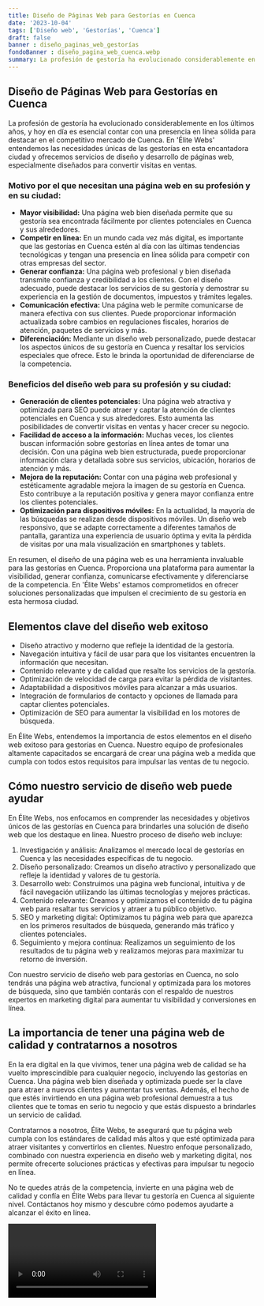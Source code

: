 ```yaml
---
title: Diseño de Páginas Web para Gestorías en Cuenca
date: '2023-10-04'
tags: ['Diseño web', 'Gestorías', 'Cuenca']
draft: false
banner : diseño_paginas_web_gestorías
fondoBanner : diseño_pagina_web_cuenca.webp
summary: La profesión de gestoría ha evolucionado considerablemente en los últimos años, y hoy en día es esencial contar con una presencia en línea sólida para destacar en el competitivo mercado de Cuenca. En 'Élite Webs' entendemos las necesidades únicas de las gestorías en esta encantadora ciudad y ofrecemos servicios de diseño y desarrollo de páginas web, especialmente diseñados para convertir visitas en ventas. 
---
```


## Diseño de Páginas Web para Gestorías en Cuenca

La profesión de gestoría ha evolucionado considerablemente en los últimos años, y hoy en día es esencial contar con una presencia en línea sólida para destacar en el competitivo mercado de Cuenca. En 'Élite Webs' entendemos las necesidades únicas de las gestorías en esta encantadora ciudad y ofrecemos servicios de diseño y desarrollo de páginas web, especialmente diseñados para convertir visitas en ventas. 

### Motivo por el que necesitan una página web en su profesión y en su ciudad:

- **Mayor visibilidad:** Una página web bien diseñada permite que su gestoría sea encontrada fácilmente por clientes potenciales en Cuenca y sus alrededores. 
- **Competir en línea:** En un mundo cada vez más digital, es importante que las gestorías en Cuenca estén al día con las últimas tendencias tecnológicas y tengan una presencia en línea sólida para competir con otras empresas del sector.
- **Generar confianza:** Una página web profesional y bien diseñada transmite confianza y credibilidad a los clientes. Con el diseño adecuado, puede destacar los servicios de su gestoría y demostrar su experiencia en la gestión de documentos, impuestos y trámites legales.
- **Comunicación efectiva:** Una página web le permite comunicarse de manera efectiva con sus clientes. Puede proporcionar información actualizada sobre cambios en regulaciones fiscales, horarios de atención, paquetes de servicios y más.
- **Diferenciación:** Mediante un diseño web personalizado, puede destacar los aspectos únicos de su gestoría en Cuenca y resaltar los servicios especiales que ofrece. Esto le brinda la oportunidad de diferenciarse de la competencia.

### Beneficios del diseño web para su profesión y su ciudad:

- **Generación de clientes potenciales:** Una página web atractiva y optimizada para SEO puede atraer y captar la atención de clientes potenciales en Cuenca y sus alrededores. Esto aumenta las posibilidades de convertir visitas en ventas y hacer crecer su negocio.
- **Facilidad de acceso a la información:** Muchas veces, los clientes buscan información sobre gestorías en línea antes de tomar una decisión. Con una página web bien estructurada, puede proporcionar información clara y detallada sobre sus servicios, ubicación, horarios de atención y más.
- **Mejora de la reputación:** Contar con una página web profesional y estéticamente agradable mejora la imagen de su gestoría en Cuenca. Esto contribuye a la reputación positiva y genera mayor confianza entre los clientes potenciales.
- **Optimización para dispositivos móviles:** En la actualidad, la mayoría de las búsquedas se realizan desde dispositivos móviles. Un diseño web responsivo, que se adapte correctamente a diferentes tamaños de pantalla, garantiza una experiencia de usuario óptima y evita la pérdida de visitas por una mala visualización en smartphones y tablets.

En resumen, el diseño de una página web es una herramienta invaluable para las gestorías en Cuenca. Proporciona una plataforma para aumentar la visibilidad, generar confianza, comunicarse efectivamente y diferenciarse de la competencia. En 'Élite Webs' estamos comprometidos en ofrecer soluciones personalizadas que impulsen el crecimiento de su gestoría en esta hermosa ciudad.

<GifSeo />

<Cta />

## Elementos clave del diseño web exitoso

- Diseño atractivo y moderno que refleje la identidad de la gestoría.
- Navegación intuitiva y fácil de usar para que los visitantes encuentren la información que necesitan.
- Contenido relevante y de calidad que resalte los servicios de la gestoría.
- Optimización de velocidad de carga para evitar la pérdida de visitantes.
- Adaptabilidad a dispositivos móviles para alcanzar a más usuarios.
- Integración de formularios de contacto y opciones de llamada para captar clientes potenciales.
- Optimización de SEO para aumentar la visibilidad en los motores de búsqueda.

En Élite Webs, entendemos la importancia de estos elementos en el diseño web exitoso para gestorías en Cuenca. Nuestro equipo de profesionales altamente capacitados se encargará de crear una página web a medida que cumpla con todos estos requisitos para impulsar las ventas de tu negocio.

## Cómo nuestro servicio de diseño web puede ayudar

En Élite Webs, nos enfocamos en comprender las necesidades y objetivos únicos de las gestorías en Cuenca para brindarles una solución de diseño web que los destaque en línea. Nuestro proceso de diseño web incluye:

1. Investigación y análisis: Analizamos el mercado local de gestorías en Cuenca y las necesidades específicas de tu negocio.
2. Diseño personalizado: Creamos un diseño atractivo y personalizado que refleje la identidad y valores de tu gestoría.
3. Desarrollo web: Construimos una página web funcional, intuitiva y de fácil navegación utilizando las últimas tecnologías y mejores prácticas.
4. Contenido relevante: Creamos y optimizamos el contenido de tu página web para resaltar tus servicios y atraer a tu público objetivo.
5. SEO y marketing digital: Optimizamos tu página web para que aparezca en los primeros resultados de búsqueda, generando más tráfico y clientes potenciales.
6. Seguimiento y mejora continua: Realizamos un seguimiento de los resultados de tu página web y realizamos mejoras para maximizar tu retorno de inversión.

Con nuestro servicio de diseño web para gestorías en Cuenca, no solo tendrás una página web atractiva, funcional y optimizada para los motores de búsqueda, sino que también contarás con el respaldo de nuestros expertos en marketing digital para aumentar tu visibilidad y conversiones en línea.

## La importancia de tener una página web de calidad y contratarnos a nosotros

En la era digital en la que vivimos, tener una página web de calidad se ha vuelto imprescindible para cualquier negocio, incluyendo las gestorías en Cuenca. Una página web bien diseñada y optimizada puede ser la clave para atraer a nuevos clientes y aumentar tus ventas. Además, el hecho de que estés invirtiendo en una página web profesional demuestra a tus clientes que te tomas en serio tu negocio y que estás dispuesto a brindarles un servicio de calidad.

Contratarnos a nosotros, Élite Webs, te asegurará que tu página web cumpla con los estándares de calidad más altos y que esté optimizada para atraer visitantes y convertirlos en clientes. Nuestro enfoque personalizado, combinado con nuestra experiencia en diseño web y marketing digital, nos permite ofrecerte soluciones prácticas y efectivas para impulsar tu negocio en línea.

No te quedes atrás de la competencia, invierte en una página web de calidad y confía en Élite Webs para llevar tu gestoría en Cuenca al siguiente nivel. Contáctanos hoy mismo y descubre cómo podemos ayudarte a alcanzar el éxito en línea.

<Video />

<CtaBot job='Gestorías' city='Cuenca'/>

<Gmaps query='Cuenca+españa+maps' />